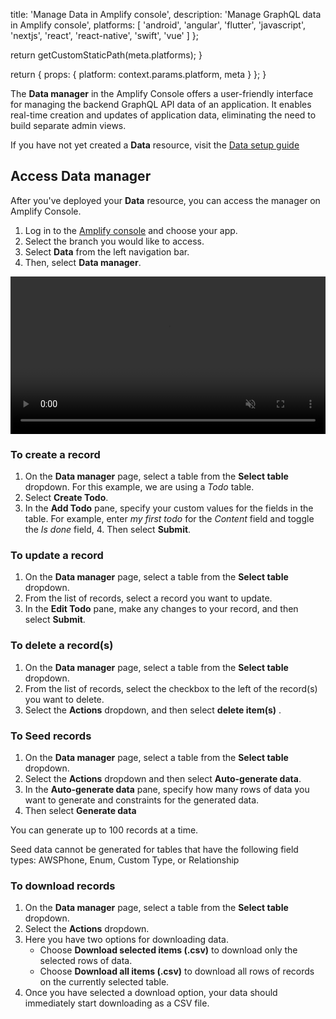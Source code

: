 
  title: 'Manage Data in Amplify console',
  description:
    'Manage GraphQL data in Amplify console',
  platforms: [
    'android',
    'angular',
    'flutter',
    'javascript',
    'nextjs',
    'react',
    'react-native',
    'swift',
    'vue'
  ]
};

  return getCustomStaticPath(meta.platforms);
}

  return {
    props: {
      platform: context.params.platform,
      meta
    }
  };
}

The **Data manager** in the Amplify Console offers a user-friendly interface for managing the backend GraphQL API data of an application. It enables real-time creation and updates of application data, eliminating the need to build separate admin views.

If you have not yet created a **Data** resource, visit the [Data setup guide](/[platform]/build-a-backend/data/set-up-data/)

## Access Data manager

After you've deployed your **Data** resource, you can access the manager on Amplify Console.

1. Log in to the [Amplify console](https://console.aws.amazon.com/amplify/home) and choose your app.
2. Select the branch you would like to access.
3. Select **Data** from the left navigation bar.
4. Then, select **Data manager**.

<video autoPlay={true} muted={true} loop={true} width="100%" playsInline={true}>
  <source src="/images/gen2/manage/data-manager.mp4" />
</video>

### To create a record

1. On the **Data manager** page, select a table from the **Select table** dropdown. For this example, we are using a *Todo* table.
2. Select **Create Todo**.
3. In the **Add Todo** pane, specify your custom values for the fields in the table. For example, enter *my first todo* for the *Content* field and toggle the *Is done* field, 4. Then select **Submit**.

### To update a record

1. On the **Data manager** page, select a table from the **Select table** dropdown.
2. From the list of records, select a record you want to update.
3. In the **Edit Todo** pane, make any changes to your record, and then select **Submit**.

### To delete a record(s)

1. On the **Data manager** page, select a table from the **Select table** dropdown.
2. From the list of records, select the checkbox to the left of the record(s) you want to delete.
3. Select the **Actions** dropdown, and then select **delete item(s)** .

### To Seed records

1. On the **Data manager** page, select a table from the **Select table** dropdown.
2. Select the **Actions** dropdown and then select **Auto-generate data**.
3. In the **Auto-generate data** pane, specify how many rows of data you want to generate and constraints for the generated data.
4. Then select **Generate data**

You can generate up to 100 records at a time.

<Callout warning>

 Seed data cannot be generated for tables that have the following field types: AWSPhone, Enum, Custom Type, or Relationship

</Callout>

### To download records

1. On the **Data manager** page, select a table from the **Select table** dropdown.
2. Select the **Actions** dropdown. 
3. Here you have two options for downloading data.
    - Choose **Download selected items (.csv)** to download only the selected rows of data.
    - Choose **Download all items (.csv)** to download all rows of records on the currently selected table.
4. Once you have selected a download option, your data should immediately start downloading as a CSV file.
